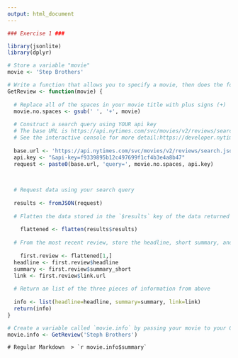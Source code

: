```yaml
---
output: html_document
---
```


```r
### Exercise 1 ###

library(jsonlite)
library(dplyr)

# Store a variable "movie"
movie <- 'Step Brothers'

# Write a function that allows you to specify a movie, then does the following:
GetReview <- function(movie) {
  
  # Replace all of the spaces in your movie title with plus signs (+)
  movie.no.spaces <- gsub(' ', '+', movie)
  
  # Construct a search query using YOUR api key
  # The base URL is https://api.nytimes.com/svc/movies/v2/reviews/search.json?
  # See the interactive console for more detail:https://developer.nytimes.com/movie_reviews_v2.json#/Console/GET/reviews/search.json
  
  base.url <- 'https://api.nytimes.com/svc/movies/v2/reviews/search.json?'
  api.key <- "&api-key=f9339895b12c497699f1cf4b3e4a8b47"
  request <- paste0(base.url, 'query=', movie.no.spaces, api.key)

  
  
  # Request data using your search query
  
  results <- fromJSON(request)
  
  # Flatten the data stored in the `$results` key of the data returned to you
  
    flattened <- flatten(results$results)
  
  # From the most recent review, store the headline, short summary, and link to full article each in their own variables
  
    first.review <- flattened[1,]
  headline <- first.review$headline
  summary <- first.review$summary_short
  link <- first.review$link.url
  
  # Return an list of the three pieces of information from above
   
  info <- list(headline=headline, summary=summary, link=link)
  return(info)
}

# Create a variable called `movie.info` by passing your movie to your GetReview function
movie.info <- GetReview('Steph Brothers')
```
```# Regular Markdown
 > `r movie.info$summary`
```